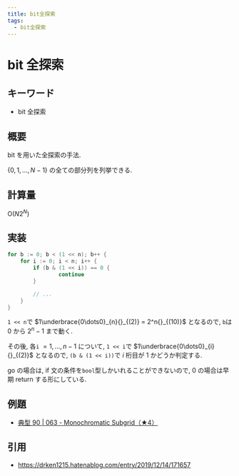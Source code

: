 ```yaml
---
title: bit全探索
tags:
  - bit全探索
---
```


# bit 全探索

## キーワード


- bit 全探索

## 概要

bit を用いた全探索の手法.

$\{0,1, \dots, N-1\}$ の全ての部分列を列挙できる.

## 計算量

$\mathrm{O}(N2^N)$

## 実装

```go
for b := 0; b < (1 << n); b++ {
    for i := 0; i < n; i++ {
        if (b & (1 << i)) == 0 {
				continue
		}

        // ...
    }
}
```

`1 << n`で $1\underbrace{0\dots0}_{n}{}_{(2)} = 2^n{}_{(10)}$ となるので, `b`は $0$ から $2^n - 1$ まで動く.

その後, 各`i` $=1,\dots,n-1$ について, `1 << i`で $1\underbrace{0\dots0}_{i}{}_{(2)}$ となるので, `(b & (1 << i))`で $i$ 桁目が $1$ かどうか判定する.

go の場合は, if 文の条件を`bool`型しかいれることができないので, $0$ の場合は早期 return する形にしている.

## 例題

- [典型 90 | 063 - Monochromatic Subgrid（★4）](https://atcoder.jp/contests/typical90/tasks/typical90_bk)

## 引用

- https://drken1215.hatenablog.com/entry/2019/12/14/171657
